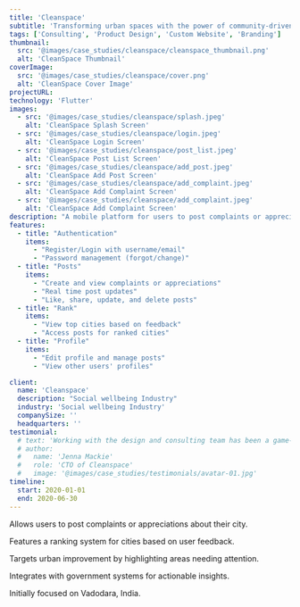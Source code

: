 ```yaml
---
title: 'Cleanspace'
subtitle: 'Transforming urban spaces with the power of community-driven feedback'
tags: ['Consulting', 'Product Design', 'Custom Website', 'Branding']
thumbnail:
  src: '@images/case_studies/cleanspace/cleanspace_thumbnail.png'
  alt: 'CleanSpace Thumbnail'
coverImage:
  src: '@images/case_studies/cleanspace/cover.png'
  alt: 'CleanSpace Cover Image'
projectURL: 
technology: 'Flutter'
images:
  - src: '@images/case_studies/cleanspace/splash.jpeg'
    alt: 'CleanSpace Splash Screen'
  - src: '@images/case_studies/cleanspace/login.jpeg'
    alt: 'CleanSpace Login Screen'
  - src: '@images/case_studies/cleanspace/post_list.jpeg'
    alt: 'CleanSpace Post List Screen'
  - src: '@images/case_studies/cleanspace/add_post.jpeg'
    alt: 'CleanSpace Add Post Screen'
  - src: '@images/case_studies/cleanspace/add_complaint.jpeg'
    alt: 'CleanSpace Add Complaint Screen'
  - src: '@images/case_studies/cleanspace/add_complaint.jpeg'
    alt: 'CleanSpace Add Complaint Screen'
description: "A mobile platform for users to post complaints or appreciations about their city, aiming to enhance urban cleanliness and livability through community engagement and real-time feedback."
features:
  - title: "Authentication"
    items:
      - "Register/Login with username/email"
      - "Password management (forgot/change)"
  - title: "Posts"
    items:
      - "Create and view complaints or appreciations"
      - "Real time post updates"
      - "Like, share, update, and delete posts"
  - title: "Rank"
    items:
      - "View top cities based on feedback"
      - "Access posts for ranked cities"
  - title: "Profile"
    items:
      - "Edit profile and manage posts"
      - "View other users' profiles"

client:
  name: 'Cleanspace'
  description: "Social wellbeing Industry"
  industry: 'Social wellbeing Industry'
  companySize: ''
  headquarters: ''
testimonial:
  # text: 'Working with the design and consulting team has been a game-changer for Banter. Their expertise in website design, branding, content strategy, and AI integration has revolutionized the way we create and share our stories. Their work has not only elevated our brand but also empowered us to be leaders in digital journalism, reaching and engaging more readers than ever before.'
  # author:
  #   name: 'Jenna Mackie'
  #   role: 'CTO of Cleanspace'
  #   image: '@images/case_studies/testimonials/avatar-01.jpg'
timeline:
  start: 2020-01-01
  end: 2020-06-30
---
```


Allows users to post complaints or appreciations about their city.

Features a ranking system for cities based on user feedback.

Targets urban improvement by highlighting areas needing attention.

Integrates with government systems for actionable insights.

Initially focused on Vadodara, India.